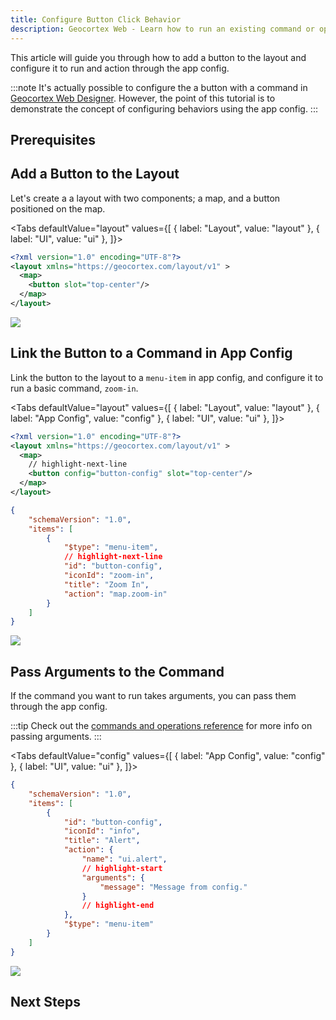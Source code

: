 ```yaml
---
title: Configure Button Click Behavior
description: Geocortex Web - Learn how to run an existing command or operation on a button press
---
```



This article will guide you through how to add a button to the layout and configure it to run and action through the app config.

:::note
It's actually possible to configure the a button with a command in [Geocortex Web Designer](https://apps.geocortex.com/webviewer/designer/). However, the point of this tutorial is to demonstrate the concept of configuring behaviors using the app config.
:::

## Prerequisites

<PrereqsLayoutConfigSnippet />

## Add a Button to the Layout

Let's create a a layout with two components; a map, and a button positioned on the map.

<Tabs
  defaultValue="layout"
  values={[
    { label: "Layout", value: "layout" },
    { label: "UI", value: "ui" },
  ]}>
<TabItem value="layout">

```xml title="app/layout.xml"
<?xml version="1.0" encoding="UTF-8"?>
<layout xmlns="https://geocortex.com/layout/v1" >
  <map>
    <button slot="top-center"/>
  </map>
</layout>
```

</TabItem>
<TabItem value="ui">
<img src={useBaseUrl("img/web-basic-button-on-map.png")}/>
</TabItem>
</Tabs>

## Link the Button to a Command in App Config

Link the button to the layout to a `menu-item` in app config, and configure it to run a basic command, `zoom-in`.

<Tabs
  defaultValue="layout"
  values={[
    { label: "Layout", value: "layout" },
    { label: "App Config", value: "config" },
    { label: "UI", value: "ui" },
  ]}>
<TabItem value="layout">

```xml title="app/layout.xml"
<?xml version="1.0" encoding="UTF-8"?>
<layout xmlns="https://geocortex.com/layout/v1" >
  <map>
    // highlight-next-line
    <button config="button-config" slot="top-center"/>
  </map>
</layout>
```

</TabItem>
<TabItem value="config">

```json title="app/app.json"
{
    "schemaVersion": "1.0",
    "items": [
        {
            "$type": "menu-item",
            // highlight-next-line
            "id": "button-config",
            "iconId": "zoom-in",
            "title": "Zoom In",
            "action": "map.zoom-in"
        }
    ]
}
```

</TabItem>
<TabItem value="ui">
<img src={useBaseUrl("img/web-basic-button-with-command.png")}/>
</TabItem>
</Tabs>

## Pass Arguments to the Command

If the command you want to run takes arguments, you can pass them through the app config.

:::tip
Check out the [commands and operations reference](configuration-commands-operations.mdx#configuring-commands-and-operations) for more info on passing arguments.
:::

<Tabs
  defaultValue="config"
  values={[
    { label: "App Config", value: "config" },
    { label: "UI", value: "ui" },
  ]}>
<TabItem value="config">

```json title="app/app.json"
{
    "schemaVersion": "1.0",
    "items": [
        {
            "id": "button-config",
            "iconId": "info",
            "title": "Alert",
            "action": {
                "name": "ui.alert",
                // highlight-start
                "arguments": {
                    "message": "Message from config."
                }
                // highlight-end
            },
            "$type": "menu-item"
        }
    ]
}
```

</TabItem>
<TabItem value="ui">
<img src={useBaseUrl("img/web-basic-button-alert.png")}/>
</TabItem>
</Tabs>

## Next Steps

<UseCaseContainer>
    <UseCaseCard
        title="Commands, Operations, and Events API"
        description="Check out the available commands and operations"
        link={useBaseUrl("docs/web/api-commands-operations-events")}
    />
    <UseCaseCard
        title="Change Default Behavior with Commands and Operations"
        description="Change built-in behavior or add new behavior using app config and layout"
        link={useBaseUrl("docs/web/tutorial-change-default-behavior")}
    />
</UseCaseContainer>
